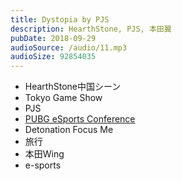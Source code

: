 ```yaml
---
title: Dystopia by PJS
description: HearthStone, PJS, 本田翼
pubDate: 2018-09-29
audioSource: /audio/11.mp3
audioSize: 92854035
---
```


- HearthStone中国シーン
- Tokyo Game Show
- PJS
- [PUBG eSports Conference](https://www.4gamer.net/games/348/G034868/20180922001/)
- Detonation Focus Me
- 旅行
- 本田Wing
- e-sports
